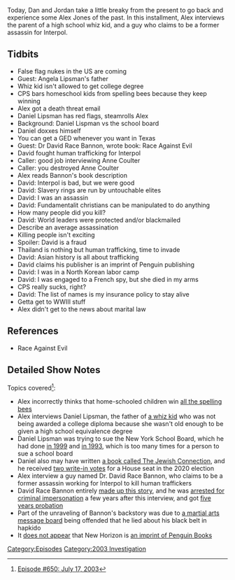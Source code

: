 {{DEFAULTSORT:
    #_EPISODE_0650:July 17, 2003
}}{{Episode
    | title           = July 17, 2003
    | caption         = [https://knowledgefight.libsyn.com/650-july-17-2003 Listen to this episode on Libsyn]
    | episodeNumber   = 650
    | length          = 01:36:46
    | airDate         = February 18, 2022
    | coverageDate    = July 17, 2003
    | episodeType     = [[:Category:2003 Investigation|2003 Investigation]]
    | appearance      = [[Angela Lipsman]], [[Daniel Lipsman]], [[David Race Bannon]], [[Anne Coulter]]
    | previousEpisode = [[649: February 14, 2022]]
    | nextEpisode     = [[651: February 18, 2022]]
}}

{{Stub}}

Today, Dan and Jordan take a little breaky from the present to go back and experience some Alex Jones of the past.  In this installment, Alex interviews the parent of a high school whiz kid, and a guy who claims to be a former assassin for Interpol.

==Tidbits==

*False flag nukes in the US are coming
*Guest: Angela Lipsman's father
*Whiz kid isn't allowed to get college degree
*CPS bars homeschool kids from spelling bees because they keep winning
*Alex got a death threat email
*Daniel Lipsman has red flags, steamrolls Alex
*Background: Daniel Lispman vs the school board
*Daniel doxxes himself
*You can get a GED whenever you want in Texas
*Guest: Dr David Race Bannon, wrote book: Race Against Evil
*David fought human trafficking for Interpol
*Caller: good job interviewing Anne Coulter
*Caller: you destroyed Anne Coulter
*Alex reads Bannon's book description
*David: Interpol is bad, but we were good
*David: Slavery rings are run by untouchable elites
*David: I was an assassin
*David: Fundamentalit christians can be manipulated to do anything
*How many people did you kill?
*David: World leaders were protected and/or blackmailed
*Describe an average assassination
*Killing people isn't exciting
*Spoiler: David is a fraud
*Thailand is nothing but human trafficking, time to invade
*David: Asian history is all about trafficking
*David claims his publisher is an imprint of Penguin publishing
*David: I was in a North Korean labor camp
*David: I was engaged to a French spy, but she died in my arms
*CPS really sucks, right?
*David: The list of names is my insurance policy to stay alive
*Getta get to WWIII stuff
*Alex didn't get to the news about marital law

==References==

*Race Against Evil

==Detailed Show Notes==

Topics covered<ref>[https://knowledgefight.com/research/2022/2/17/episode-650-july-17-2003 Episode #650: July 17, 2003]</ref>:

*Alex incorrectly thinks that home-schooled children win [https://www.howtohomeschool.com/homeschool-advice/become-a-spelling-bee-champion all the spelling bees]
*Alex interviews Daniel Lipsman, the father of [https://www.bmcc.cuny.edu/news/early-riser/ a whiz kid] who was not being awarded a college diploma because she wasn't old enough to be given a high school equivalence degree
*Daniel Lipsman was trying to sue the New York School Board, which he had done [https://calculators.law/caselaw/decisions/59nNa7Vj8lJV/lipsman-v-new-york-city-board-of-education in 1999] and [https://www.nytimes.com/1993/09/10/nyregion/day-for-second-guessing-on-asbestos-delay.html in 1993], which is too many times for a person to sue a school board
*Daniel also may have written [https://books.google.com/books?dq=%22Daniel%20Jean%20Lipsman%22&hl=en&id=3T8hAQAAIAAJ&lpg=PA3122&ots=lmf_mFf4Dm&pg=PA3122&sa=X&sig=ACfU3U0B-BRE9q5BPiEwns5ns2xgapOuwQ&source=bl&ved=2ahUKEwjx0LHUg4b2AhWpmOAKHVwKAds4ChDoAXoECB0QAw#v=onepage&q=%22Daniel%20Jean%20Lipsman%22&f=false a book called The Jewish Connection], and he received [https://vote.nyc/sites/default/files/pdf/election_results/2020/20201103General%20Election/00100300013New%20York%20Representative%20in%20Congress%2013th%20Congressional%20District%20Recap.pdf two write-in votes] for a House seat in the 2020 election
*Alex interview a guy named Dr. David Race Bannon, who claims to be a former assassin working for Interpol to kill human traffickers
*David Race Bannon entirely [https://web.archive.org/web/20061014173440/http://www.charlotte.com/mld/charlotte/14897513.htm made up this story], and he was [https://www.justice.gov/archive/opa/pr/2006/January/06_usncb_049.html arrested for criminal impersonation] a few years after this interview, and got [https://www.denverpost.com/2006/06/29/briefs-630-3/ five years probation]
*Part of the unraveling of Bannon's backstory was due to [https://web.archive.org/web/20071029061412/http://www.bullshido.net/modules.php?file=viewarticle&id=226&name=Reviews a martial arts message board] being offended that he lied about his black belt in hapkido
*It [http://www.newhorizonpressbooks.com does not appear] that New Horizon is [https://permissions.penguinrandomhouse.com/imprints.php an imprint of Penguin Books]

[[Category:Episodes]]
[[Category:2003 Investigation]]
